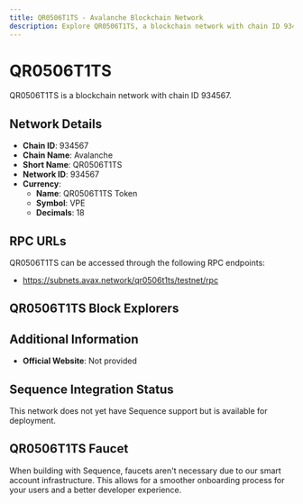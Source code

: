 ```yaml
--- 
title: QR0506T1TS - Avalanche Blockchain Network
description: Explore QR0506T1TS, a blockchain network with chain ID 934567. Learn about its native currency, QR0506T1TS Token, and how to interact with the network.
---
```


# QR0506T1TS

QR0506T1TS is a blockchain network with chain ID 934567.

## Network Details

- **Chain ID**: 934567
- **Chain Name**: Avalanche
- **Short Name**: QR0506T1TS
- **Network ID**: 934567
- **Currency**: 
  - **Name**: QR0506T1TS Token
  - **Symbol**: VPE
  - **Decimals**: 18

## RPC URLs

QR0506T1TS can be accessed through the following RPC endpoints:

- https://subnets.avax.network/qr0506t1ts/testnet/rpc

## QR0506T1TS Block Explorers



## Additional Information

- **Official Website**: Not provided

## Sequence Integration Status

This network does not yet have Sequence support but is available for deployment.

## QR0506T1TS Faucet

When building with Sequence, faucets aren't necessary due to our smart account infrastructure. This allows for a smoother onboarding process for your users and a better developer experience.
